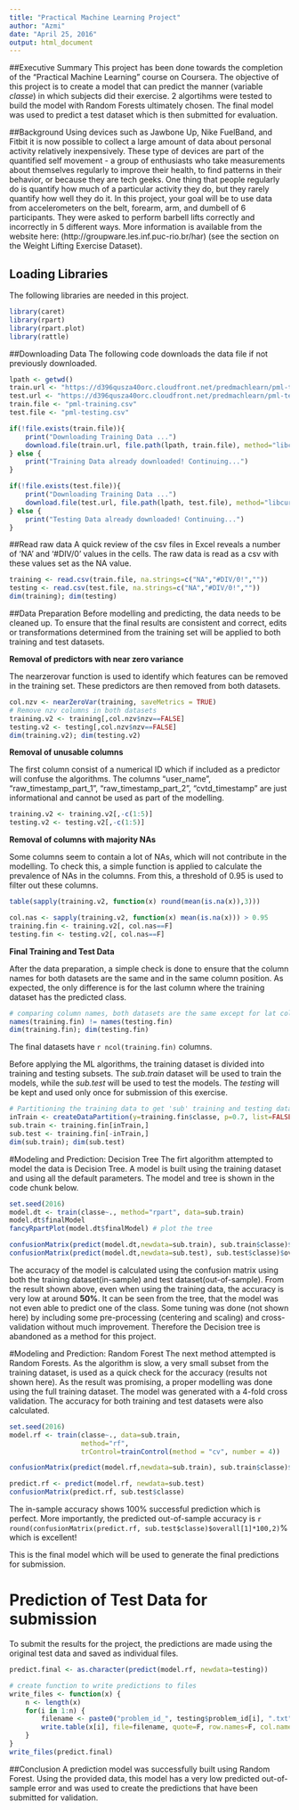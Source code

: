 ```yaml
---
title: "Practical Machine Learning Project"
author: "Azmi"
date: "April 25, 2016"
output: html_document
---
```


##Executive Summary
This project has been done towards the completion of the "Practical Machine Learning" course on Coursera. The objective of this project is to create a model that can predict the manner (variable *classe*) in which subjects did their exercise. 2 algortihms were tested to build the model with Random Forests ultimately chosen. The final model was used to predict a test dataset which is then submitted for evaluation.

##Background
Using devices such as Jawbone Up, Nike FuelBand, and Fitbit it is now possible to collect a large amount of data about personal activity relatively inexpensively. These type of devices are part of the quantified self movement - a group of enthusiasts who take measurements about themselves regularly to improve their health, to find patterns in their behavior, or because they are tech geeks. One thing that people regularly do is quantify how much of a particular activity they do, but they rarely quantify how well they do it. In this project, your goal will be to use data from accelerometers on the belt, forearm, arm, and dumbell of 6 participants. They were asked to perform barbell lifts correctly and incorrectly in 5 different ways. More information is available from the website here: (http://groupware.les.inf.puc-rio.br/har) (see the section on the Weight Lifting Exercise Dataset).

## Loading Libraries
The following libraries are needed in this project.
```r
library(caret)
library(rpart)
library(rpart.plot)
library(rattle)
```

##Downloading Data
The following code downloads the data file if not previously downloaded.
```r
lpath <- getwd()
train.url <- "https://d396qusza40orc.cloudfront.net/predmachlearn/pml-training.csv"
test.url <- "https://d396qusza40orc.cloudfront.net/predmachlearn/pml-testing.csv"
train.file <- "pml-training.csv"
test.file <- "pml-testing.csv"

if(!file.exists(train.file)){
    print("Downloading Training Data ...")
    download.file(train.url, file.path(lpath, train.file), method="libcurl")
} else {
    print("Training Data already downloaded! Continuing...")
}

if(!file.exists(test.file)){
    print("Downloading Training Data ...")
    download.file(test.url, file.path(lpath, test.file), method="libcurl")
} else {
    print("Testing Data already downloaded! Continuing...")
}
```

##Read raw data
A quick review of the csv files in Excel reveals a number of 'NA' and '#DIV/0' values in the cells. The raw data is read as a csv with these values set as the NA value.
```r
training <- read.csv(train.file, na.strings=c("NA","#DIV/0!",""))
testing <- read.csv(test.file, na.strings=c("NA","#DIV/0!",""))
dim(training); dim(testing)
```

##Data Preparation
Before modelling and predicting, the data needs to be cleaned up. To ensure that the final results are consistent and correct, edits or transformations determined from the training set will be applied to both training and test datasets.

**Removal of predictors with near zero variance**

The nearzerovar function is used to identify which features can be removed in the training set. These predictors are then removed from both datasets.
```r
col.nzv <- nearZeroVar(training, saveMetrics = TRUE)
# Remove nzv columns in both datasets
training.v2 <- training[,col.nzv$nzv==FALSE]
testing.v2 <- testing[,col.nzv$nzv==FALSE]
dim(training.v2); dim(testing.v2)
```

**Removal of unusable columns**

The first column consist of a numerical ID which if included as a predictor will confuse the algorithms. The columns "user_name", "raw_timestamp_part_1", "raw_timestamp_part_2", "cvtd_timestamp" are just informational and cannot be used as part of the modelling.
```r
training.v2 <- training.v2[,-c(1:5)]
testing.v2 <- testing.v2[,-c(1:5)]
```

**Removal of columns with majority NAs**

Some columns seem to contain a lot of NAs, which will not contribute in the modelling. To check this, a simple function is applied to calculate the prevalence of NAs in the columns. From this, a threshold of 0.95 is used to filter out these columns. 
```r
table(sapply(training.v2, function(x) round(mean(is.na(x)),3)))

col.nas <- sapply(training.v2, function(x) mean(is.na(x))) > 0.95
training.fin <- training.v2[, col.nas==F]
testing.fin <- testing.v2[, col.nas==F]
```

**Final Training and Test Data**

After the data preparation, a simple check is done to ensure that the column names for both datasets are the same and in the same column position. As expected, the only difference is for the last column where the training dataset has the predicted class.
```r
# comparing column names, both datasets are the same except for lat col
names(training.fin) != names(testing.fin)
dim(training.fin); dim(testing.fin)
```
The final datasets have `r ncol(training.fin)` columns.

Before applying the ML algorithms, the training dataset is divided into training and testing subsets. The *sub.train* dataset will be used to train the models, while the *sub.test* will be used to test the models. The *testing* will be kept and used only once for submission of this exercise.
```r
# Partitioning the training data to get 'sub' training and testing datasets
inTrain <- createDataPartition(y=training.fin$classe, p=0.7, list=FALSE)
sub.train <- training.fin[inTrain,]
sub.test <- training.fin[-inTrain,]
dim(sub.train); dim(sub.test)

```

#Modeling and Prediction: Decision Tree
The firt algorithm attempted to model the data is Decision Tree. A model is built using the training dataset and using all the default parameters. The model and tree is shown in the code chunk below.
```r
set.seed(2016)
model.dt <- train(classe~., method="rpart", data=sub.train)
model.dt$finalModel
fancyRpartPlot(model.dt$finalModel) # plot the tree

confusionMatrix(predict(model.dt,newdata=sub.train), sub.train$classe)$overall
confusionMatrix(predict(model.dt,newdata=sub.test), sub.test$classe)$overall
```
The accuracy of the model is calculated using the confusion matrix using both the training dataset(in-sample) and test dataset(out-of-sample). From the result shown above, even when using the training data, the accuracy is very low at around **50%**. It can be seen from the tree, that the model was not even able to predict one of the class. Some tuning was done (not shown here) by including some pre-processing (centering and scaling) and cross-validation without much improvement. Therefore the Decision tree is abandoned as a method for this project.

#Modeling and Prediction: Random Forest
The next method attempted is Random Forests. As the algorithm is slow, a very small subset from the training dataset, is used as a quick check for the accuracy (results not shown here). As the result was promising, a proper modelling was done using the full training dataset. The model was generated with a 4-fold cross validation. The accuracy for both training and test datasets were also calculated.
```r
set.seed(2016)
model.rf <- train(classe~., data=sub.train,
                  method="rf",
                  trControl=trainControl(method = "cv", number = 4))

confusionMatrix(predict(model.rf,newdata=sub.train), sub.train$classe)$overall

predict.rf <- predict(model.rf, newdata=sub.test)
confusionMatrix(predict.rf, sub.test$classe)

```
The in-sample accuracy shows 100% successful prediction which is perfect. More importantly, the predicted out-of-sample accuracy is `r round(confusionMatrix(predict.rf, sub.test$classe)$overall[1]*100,2)`% which is excellent! 

This is the final model which will be used to generate the final predictions for submission.

# Prediction of Test Data for submission
To submit the results for the project, the predictions are made using the original test data and saved as individual files.

```r
predict.final <- as.character(predict(model.rf, newdata=testing))

# create function to write predictions to files
write_files <- function(x) {
    n <- length(x)
    for(i in 1:n) {
        filename <- paste0("problem_id_", testing$problem_id[i], ".txt")
        write.table(x[i], file=filename, quote=F, row.names=F, col.names=F)
    }
}
write_files(predict.final)
```

##Conclusion
A prediction model was successfully built using Random Forest. Using the provided data, this model has a very low predicted out-of-sample error and was used to create the predictions that have been submitted for validation.